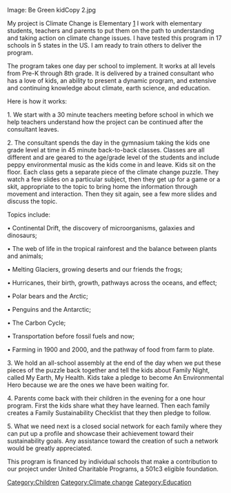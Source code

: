 <gallery>
Image: Be Green kidCopy 2.jpg
</gallery>My project is Climate Change is Elementary [http://www.climatechangeiselementary.org] I work with elementary students, teachers and parents to put them on the path to understanding and taking action on climate change issues. I have tested this program in 17 schools in 5 states in the US. I am ready to train others to deliver the program.

The program takes one day per school to implement. It works at all levels from Pre-K through 8th grade. It is delivered by a trained consultant who has a love of kids, an ability to present a dynamic program, and extensive and continuing knowledge about climate, earth science, and education.

Here is how it works:

1. We start with a 30 minute teachers meeting before school in which we help teachers understand how the project can be continued after the consultant leaves.

2. The consultant spends the day in the gymnasium taking the kids one grade level at time in 45 minute back-to-back classes. Classes are all different and are geared to the age/grade level of the students and include peppy environmental music as the kids come in and leave. Kids sit on the floor. Each class gets a separate piece of the climate change puzzle. They watch a few slides on a particular subject, then they get up for a game or a skit, appropriate to the topic to bring home the information through movement and interaction. Then they sit again, see a few more slides and discuss the topic.

Topics include:

• Continental Drift, the discovery of microorganisms, galaxies and dinosaurs;

• The web of life in the tropical rainforest and the balance between plants and animals;

• Melting Glaciers, growing deserts and our friends the frogs;

• Hurricanes, their birth, growth, pathways across the oceans, and effect;

• Polar bears and the Arctic;

• Penguins and the Antarctic;

• The Carbon Cycle;

• Transportation before fossil fuels and now;

• Farming in 1900 and 2000, and the pathway of food from farm to plate.

3. We hold an all-school assembly at the end of the day when we put these pieces of the puzzle back together and tell the kids about Family Night, called My Earth, My Health.  Kids take a pledge to become An Environmental Hero because we are the ones we have been waiting for.

4. Parents come back with their children in the evening for a one hour program. First the kids share what they have learned. Then each family creates a Family Sustainability Checklist that they then pledge to follow.

5. What we need next is a closed social network for each family where they can put up a profile and showcase their achievement toward their sustainability goals. Any assistance toward the creation of such a network would be greatly appreciated.

This program is financed by individual schools that make a contribution to our project under United Charitable Programs, a 501c3 eligible foundation.

[[Category:Children]]
[[Category:Climate change]]
[[Category:Education]]